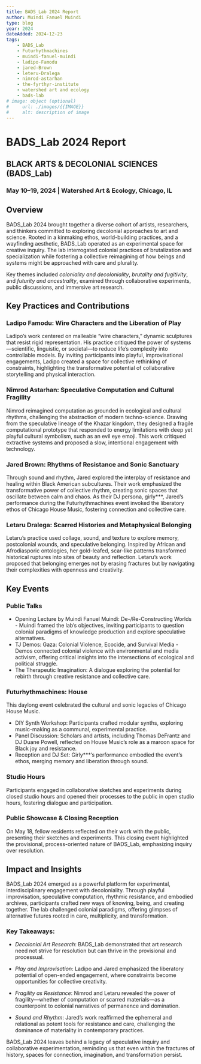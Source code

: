 ```yaml
---
title: BADS_Lab 2024 Report
author: Muindi Fanuel Muindi
type: blog
year: 2024
dateAdded: 2024-12-23
tags:
    - BADS_Lab
    - Futurhythmachines
    - muindi-fanuel-muindi
    - ladipo-Famodu
    - jared-Brown
    - leteru-Dralega
    - nimrod-astarhan
    - the-fyrthyr-institute
    - watershed art and ecology
    - bads-lab
# image: object (optional)
#     url: ./images/{{IMAGE}}
#     alt: description of image
---
```


# BADS_Lab 2024 Report

## BLACK ARTS & DECOLONIAL SCIENCES (BADS_Lab)

### May 10–19, 2024 | Watershed Art & Ecology, Chicago, IL

## Overview

BADS_Lab 2024 brought together a diverse cohort of artists, researchers, and thinkers committed to exploring decolonial approaches to art and science. Rooted in a kinmaking ethos, world-building practices, and a wayfinding aesthetic, BADS_Lab operated as an experimental space for creative inquiry. The lab interrogated colonial practices of brutalization and specialization while fostering a collective reimagining of how beings and systems might be approached with care and plurality.

Key themes included _coloniality and decoloniality_, _brutality and fugitivity_, and _futurity and ancestrality_, examined through collaborative experiments, public discussions, and immersive art research.

## Key Practices and Contributions

### Ladipo Famodu: Wire Characters and the Liberation of Play

<LinkButton
    text="Ladipo Famodu: BADS_lab Profile"
    url="/resources/ladipo-bads-2024"
/>

Ladipo’s work centered on malleable “wire characters,” dynamic sculptures that resist rigid representation. His practice critiqued the power of systems—scientific, linguistic, or societal—to reduce life’s complexity into controllable models. By inviting participants into playful, improvisational engagements, Ladipo created a space for collective rethinking of constraints, highlighting the transformative potential of collaborative storytelling and physical interaction.

### Nimrod Astarhan: Speculative Computation and Cultural Fragility

<LinkButton
    text="Nimrod Astarhan: BADS_lab Profile"
    url="/resources/nimrod-bads-2024"
/>

Nimrod reimagined computation as grounded in ecological and cultural rhythms, challenging the abstraction of modern techno-science. Drawing from the speculative lineage of the Khazar kingdom, they designed a fragile computational prototype that responded to energy limitations with deep yet playful cultural symbolism, such as an evil eye emoji. This work critiqued extractive systems and proposed a slow, intentional engagement with technology.

### Jared Brown: Rhythms of Resistance and Sonic Sanctuary

<LinkButton
    text="Jared Brown: BADS_lab Profile"
    url="/resources/jared-bads-2024"
/>

Through sound and rhythm, Jared explored the interplay of resistance and healing within Black American subcultures. Their work emphasized the transformative power of collective rhythm, creating sonic spaces that oscillate between calm and chaos. As their DJ persona, girly\*\*\*, Jared’s performance during the Futurhythmachines event invoked the liberatory ethos of Chicago House Music, fostering connection and collective care.

### Letaru Dralega: Scarred Histories and Metaphysical Belonging

<LinkButton
    text="Letaru Dralega: BADS_lab Profile"
    url="/resources/letaru-bads-2024"
/>

Letaru’s practice used collage, sound, and texture to explore memory, postcolonial wounds, and speculative belonging. Inspired by African and Afrodiasporic ontologies, her gold-leafed, scar-like patterns transformed historical ruptures into sites of beauty and reflection. Letaru’s work proposed that belonging emerges not by erasing fractures but by navigating their complexities with openness and creativity.

## Key Events

### Public Talks

-   Opening Lecture by Muindi Fanuel Muindi: De-/Re-Constructing Worlds - Muindi framed the lab’s objectives, inviting participants to question colonial paradigms of knowledge production and explore speculative alternatives.
-   TJ Demos: Gaza: Colonial Violence, Ecocide, and Survival Media - Demos connected colonial violence with environmental and media activism, offering critical insights into the intersections of ecological and political struggle.
-   The Therapeutic Imagination: A dialogue exploring the potential for rebirth through creative resistance and collective care.

### Futurhythmachines: House

This daylong event celebrated the cultural and sonic legacies of Chicago House Music.

-   DIY Synth Workshop: Participants crafted modular synths, exploring music-making as a communal, experimental practice.
-   Panel Discussion: Scholars and artists, including Thomas DeFrantz and DJ Duane Powell, reflected on House Music’s role as a maroon space for Black joy and resistance.
-   Reception and DJ Set: Girly\*\*\*’s performance embodied the event’s ethos, merging memory and liberation through sound.

### Studio Hours

Participants engaged in collaborative sketches and experiments during closed studio hours and opened their processes to the public in open studio hours, fostering dialogue and participation.

### Public Showcase & Closing Reception

On May 18, fellow residents reflected on their work with the public, presenting their sketches and experiments. This closing event highlighted the provisional, process-oriented nature of BADS_Lab, emphasizing inquiry over resolution.

## Impact and Insights

BADS_Lab 2024 emerged as a powerful platform for experimental, interdisciplinary engagement with decoloniality. Through playful improvisation, speculative computation, rhythmic resistance, and embodied archives, participants crafted new ways of knowing, being, and creating together. The lab challenged colonial paradigms, offering glimpses of alternative futures rooted in care, multiplicity, and transformation.

### Key Takeaways:

-   _Decolonial Art Research_: BADS_Lab demonstrated that art research need not strive for resolution but can thrive in the provisional and processual.
-   _Play and Improvisation_: Ladipo and Jared emphasized the liberatory potential of open-ended engagement, where constraints become opportunities for collective creativity.
-   _Fragility as Resistance_: Nimrod and Letaru revealed the power of fragility—whether of computation or scarred materials—as a counterpoint to colonial narratives of permanence and domination.

-   _Sound and Rhythm_: Jared’s work reaffirmed the ephemeral and relational as potent tools for resistance and care, challenging the dominance of materiality in contemporary practices.

BADS_Lab 2024 leaves behind a legacy of speculative inquiry and collaborative experimentation, reminding us that even within the fractures of history, spaces for connection, imagination, and transformation persist.
